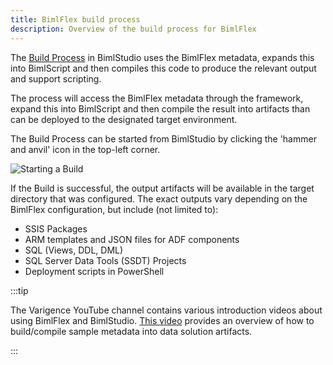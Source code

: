 ---
title: BimlFlex build process
description: Overview of the build process for BimlFlex
---
<head>
  <meta name="varigenceProduct" content="BimlFlex"></meta>
  <meta name="varigenceArticleType" content="Reference"></meta>
</head>


The [Build Process](./index) in BimlStudio uses the BimlFlex metadata, expands this into BimlScript and then compiles this code to produce the relevant output and support scripting.

The process will access the BimlFlex metadata through the framework, expand this into BimlScript and then compile the result into artifacts than can be deployed to the designated target environment.

The Build Process can be started from BimlStudio by clicking the 'hammer and anvil' icon in the top-left corner.

![Starting a Build](/img/bimlflex/build-process-anvil.png "Starting a Build")

If the Build is successful, the output artifacts will be available in the target directory that was configured. The exact outputs vary depending on the BimlFlex configuration, but include (not limited to):

* SSIS Packages
* ARM templates and JSON files for ADF components
* SQL (Views, DDL, DML)
* SQL Server Data Tools (SSDT) Projects
* Deployment scripts in PowerShell



:::tip

The Varigence YouTube channel contains various introduction videos about using BimlFlex and BimlStudio. [This video](https://www.youtube.com/watch?v=qYu8pwqgAm0?rel=0&autoplay=0) provides an overview of how to build/compile sample metadata into data solution artifacts.

:::

